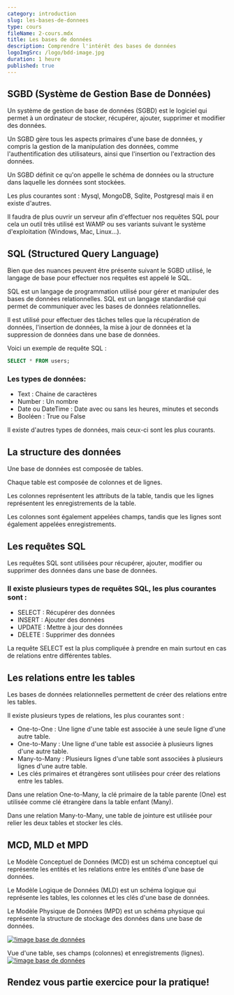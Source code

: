 ```yaml
---
category: introduction
slug: les-bases-de-donnees
type: cours
fileName: 2-cours.mdx
title: Les bases de données
description: Comprendre l'intérêt des bases de données
logoImgSrc: /logo/bdd-image.jpg
duration: 1 heure
published: true
---
```



## SGBD (Système de Gestion Base de Données)
Un système de gestion de base de données (SGBD) est le logiciel qui permet à un ordinateur de stocker, récupérer, ajouter, supprimer et modifier des données.

Un SGBD gère tous les aspects primaires d'une base de données, y compris la gestion de la manipulation des données, comme l'authentification des utilisateurs, ainsi que l'insertion ou l'extraction des données.

Un SGBD définit ce qu'on appelle le schéma de données ou la structure dans laquelle les données sont stockées.

Les plus courantes sont : Mysql, MongoDB, Sqlite, Postgresql mais il en existe d'autres.

Il faudra de plus ouvrir un serveur afin d'effectuer nos requêtes SQL pour cela un outil très utilisé est WAMP ou ses variants suivant le système d'exploitation (Windows, Mac, Linux...).



## SQL (Structured Query Language)
Bien que des nuances peuvent être présente suivant le SGBD utilisé, le langage de base pour effectuer nos requêtes est appelé le SQL.

SQL est un langage de programmation utilisé pour gérer et manipuler des bases de données relationnelles. SQL est un langage standardisé qui permet de communiquer avec les bases de données relationnelles.

Il est utilisé pour effectuer des tâches telles que la récupération de données, l'insertion de données, la mise à jour de données et la suppression de données dans une base de données.

Voici un exemple de requête SQL :

```sql
SELECT * FROM users;
```

### Les types de données:
- Text : Chaine de caractères
- Number : Un nombre
- Date ou DateTime : Date avec ou sans les heures, minutes et seconds
- Booléen : True ou False

Il existe d'autres types de données, mais ceux-ci sont les plus courants.



## La structure des données
Une base de données est composée de tables.

Chaque table est composée de colonnes et de lignes.

Les colonnes représentent les attributs de la table, tandis que les lignes représentent les enregistrements de la table.

Les colonnes sont également appelées champs, tandis que les lignes sont également appelées enregistrements.



## Les requêtes SQL
Les requêtes SQL sont utilisées pour récupérer, ajouter, modifier ou supprimer des données dans une base de données.

### Il existe plusieurs types de requêtes SQL, les plus courantes sont :

- SELECT : Récupérer des données
- INSERT : Ajouter des données
- UPDATE : Mettre à jour des données
- DELETE : Supprimer des données

La requête SELECT est la plus compliquée à prendre en main surtout en cas de relations entre différentes tables.



## Les relations entre les tables
Les bases de données relationnelles permettent de créer des relations entre les tables.

Il existe plusieurs types de relations, les plus courantes sont :

- One-to-One : Une ligne d'une table est associée à une seule ligne d'une autre table.
- One-to-Many : Une ligne d'une table est associée à plusieurs lignes d'une autre table.
- Many-to-Many : Plusieurs lignes d'une table sont associées à plusieurs lignes d'une autre table.
- Les clés primaires et étrangères sont utilisées pour créer des relations entre les tables.

Dans une relation One-to-Many, la clé primaire de la table parente (One) est utilisée comme clé étrangère dans la table enfant (Many).

Dans une relation Many-to-Many, une table de jointure est utilisée pour relier les deux tables et stocker les clés.




## MCD, MLD et MPD
Le Modèle Conceptuel de Données (MCD) est un schéma conceptuel qui représente les entités et les relations entre les entités d'une base de données.

Le Modèle Logique de Données (MLD) est un schéma logique qui représente les tables, les colonnes et les clés d'une base de données.

Le Modèle Physique de Données (MPD) est un schéma physique qui représente la structure de stockage des données dans une base de données.

[![!image base de données](/bdd/MCD.jpg)](/bdd/MCD.jpg)


Vue d'une table, ses champs (colonnes) et enregistrements (lignes).
[![!image base de données](/bdd/exemple-database.jpg)](/bdd/exemple-database.jpg)

## Rendez vous partie exercice pour la pratique!